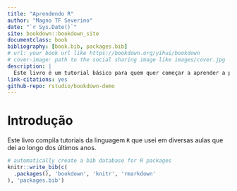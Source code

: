 ```yaml
--- 
title: "Aprendendo R"
author: "Magno TF Severino"
date: "`r Sys.Date()`"
site: bookdown::bookdown_site
documentclass: book
bibliography: [book.bib, packages.bib]
# url: your book url like https://bookdown.org/yihui/bookdown
# cover-image: path to the social sharing image like images/cover.jpg
description: |
  Este livro é um tutorial básico para quem quer começar a aprender a programar na linguagem `R`.
link-citations: yes
github-repo: rstudio/bookdown-demo
---
```


# Introdução

Este livro compila tutoriais da linguagem `R` que usei em diversas aulas que dei ao longo dos últimos anos.


```r
# automatically create a bib database for R packages
knitr::write_bib(c(
  .packages(), 'bookdown', 'knitr', 'rmarkdown'
), 'packages.bib')
```
